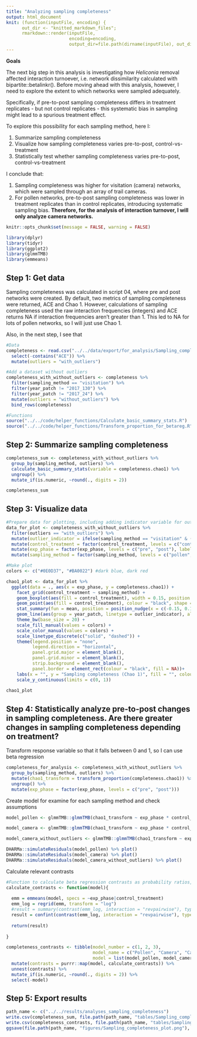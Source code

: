 ```yaml
---
title: "Analyzing sampling completeness"
output: html_document
knit: (function(inputFile, encoding) {
      out_dir <- "knitted_markdown_files";
      rmarkdown::render(inputFile,
                        encoding=encoding,
                        output_dir=file.path(dirname(inputFile), out_dir))})
---
```


**Goals**

The next big step in this analysis is investigating how *Heliconia* removal affected interaction turnoever, i.e. network dissimilarity calculated with bipartite::betalinkr(). Before moving ahead with this analysis, however, I need to explore the extent to which networks were sampled adequately.

Specifically, if pre-to-post sampling completeness differs in treatment replicates - but not control replicates - this systematic bias in sampling might lead to a spurious treatment effect.

To explore this possibility for each sampling method, here I:

1. Summarize sampling completeness
2. Visualize how sampling completeness varies pre-to-post, control-vs-treatment
3. Statistically test whether sampling completeness varies pre-to-post, control-vs-treatment

I conclude that:

1. Sampling completeness was higher for visitation (camera) networks, which were sampled through an array of trail cameras.
2. For pollen networks, pre-to-post sampling completeness was lower in treatment replicates than in control replicates, introducing systematic sampling bias. **Therefore, for the analysis of interaction turnover, I will only analyze camera networks.**

```r
knitr::opts_chunk$set(message = FALSE, warning = FALSE)

library(dplyr)
library(tidyr)
library(ggplot2)
library(glmmTMB)
library(emmeans)
```

## Step 1: Get data

Sampling completeness was calculated in script 04, where pre and post networks were created. By default, two metrics of sampling completeness were returned, ACE and Chao 1. However, calculations of sampling completeness used the raw interaction frequencies (integers) and ACE returns NA if interaction frequencies aren't greater than 1. This led to NA for lots of pollen networks, so I will just use Chao 1.

Also, in the next step, I see that 
```r
#Data
completeness <- read.csv("../../data/export/for_analysis/Sampling_completeness_for_analysis.csv") %>%
  select(-contains("ACE")) %>%
  mutate(outliers = "with_outliers")

#Add a dataset without outliers
completeness_with_without_outliers <- completeness %>%
  filter(sampling_method == "visitation") %>%
  filter(year_patch != "2017_130") %>%
  filter(year_patch != "2017_24") %>%
  mutate(outliers = "without_outliers") %>%
  bind_rows(completeness)

#Functions
source("../../code/helper_functions/Calculate_basic_summary_stats.R")
source("../../code/helper_functions/Transform_proportion_for_betareg.R")
```

## Step 2: Summarize sampling completeness
```r
completeness_sum <- completeness_with_without_outliers %>%
  group_by(sampling_method, outliers) %>%
  calculate_basic_summary_stats(variable = completeness.chao1) %>% 
  ungroup() %>%
  mutate_if(is.numeric, ~round(., digits = 2))

completeness_sum
```

## Step 3: Visualize data
```r
#Prepare data for plotting, including adding indicator variable for outliers
data_for_plot <- completeness_with_without_outliers %>%
  filter(outliers == "with_outliers") %>%
  mutate(outlier_indicator = ifelse(sampling_method == "visitation" & (year_patch == "2017_130" | year_patch == "2017_24"), "outlier", "not_outlier")) %>%
  mutate(control_treatment = factor(control_treatment, levels = c("control", "treatment"), labels = c("Control", "Treatment"))) %>%
  mutate(exp_phase = factor(exp_phase, levels = c("pre", "post"), labels = c("Pre", "Post"))) %>%
  mutate(sampling_method = factor(sampling_method, levels = c("pollen", "visitation"), labels = c("Pollen", "Camera")))

#Make plot
colors <- c("#0E0D37", "#BA0022") #dark blue, dark red

chao1_plot <- data_for_plot %>%
  ggplot(data = ., aes(x = exp_phase, y = completeness.chao1)) +
    facet_grid(control_treatment ~ sampling_method) +
    geom_boxplot(aes(fill = control_treatment), width = 0.15, position = position_nudge(x = c(-0.15, 0.15)), alpha = 0.5, outlier.shape = NA) +
    geom_point(aes(fill = control_treatment), colour = "black", shape = 21, position = position_dodge(width = 0.45), alpha = 1, size = 2) +
    stat_summary(fun = mean, position = position_nudge(x = c(-0.15, 0.15)), geom = "point", shape = 18, size = 3) +
    geom_line(aes(group = year_patch, linetype = outlier_indicator), alpha = 0.6, size = 0.5) +
    theme_bw(base_size = 20) +
    scale_fill_manual(values = colors) +
    scale_color_manual(values = colors) +
    scale_linetype_discrete(c("solid", "dashed")) +
    theme(legend.position = "none",
          legend.direction = "horizontal",
          panel.grid.major = element_blank(),
          panel.grid.minor = element_blank(),
          strip.background = element_blank(),
          panel.border = element_rect(colour = "black", fill = NA))+
    labs(x = "", y = "Sampling completeness (Chao 1)", fill = "", colour = "") +
    scale_y_continuous(limits = c(0, 1))
    
chao1_plot
```

## Step 4: Statistically analyze pre-to-post changes in sampling completeness. Are there greater changes in sampling completeness depending on treatment?

Transform response variable so that it falls between 0 and 1, so I can use beta regression
```r
completeness_for_analysis <- completeness_with_without_outliers %>%
  group_by(sampling_method, outliers) %>%
  mutate(chao1_transform = transform_proportion(completeness.chao1)) %>%
  ungroup() %>%
  mutate(exp_phase = factor(exp_phase, levels = c("pre", "post"))) 
```

Create model for examine for each sampling method and check assumptions
```r
model_pollen <- glmmTMB::glmmTMB(chao1_transform ~ exp_phase * control_treatment + (1|patch/year_patch), data = filter(completeness_for_analysis, sampling_method == "pollen"), family = "beta_family")

model_camera <- glmmTMB::glmmTMB(chao1_transform ~ exp_phase * control_treatment + (1|patch/year_patch), data = filter(completeness_for_analysis, sampling_method == "visitation" & outliers == "with_outliers"), family = "beta_family")

model_camera_without_outliers <- glmmTMB::glmmTMB(chao1_transform ~ exp_phase * control_treatment + (1|patch/year_patch), data = filter(completeness_for_analysis, sampling_method == "visitation" & outliers == "without_outliers"), family = "beta_family")

DHARMa::simulateResiduals(model_pollen) %>% plot()
DHARMa::simulateResiduals(model_camera) %>% plot()
DHARMa::simulateResiduals(model_camera_without_outliers) %>% plot()
```

Calculate relevant contrasts
```r
#Function to calculate beta regression contrasts as probability ratios, as in script 05
calculate_contrasts <- function(model){
  
  emm = emmeans(model, specs = ~exp_phase|control_treatment) 
  emm_log = regrid(emm, transform = "log")
  #result = summary(contrast(emm_log, interaction = "revpairwise"), type = "response") #Without CI, with p-value
  result = confint(contrast(emm_log, interaction = "revpairwise"), type = "response") #With CI, without p-value
  
  return(result)
  
}

completeness_contrasts <- tibble(model_number = c(1, 2, 3),
                                 model_name = c("Pollen", "Camera", "Camera (without outliers)"),
                                 model = list(model_pollen, model_camera, model_camera_without_outliers)) %>%
  mutate(contrasts = purrr::map(model, calculate_contrasts)) %>%
  unnest(contrasts) %>%
  mutate_if(is.numeric, ~round(., digits = 2)) %>%
  select(-model)
```

## Step 5: Export results
```r
path_name <- c("../../results/analyses_sampling_completeness")
write.csv(completeness_sum, file.path(path_name, "tables/Sampling_completeness_summary.csv"), row.names = FALSE)
write.csv(completeness_contrasts, file.path(path_name, "tables/Sampling_completeness_contrasts.csv"), row.names = FALSE)
ggsave(file.path(path_name, "figures/Sampling_completeness_plot.png"), plot = chao1_plot, width = 7, height = 7, units = "in", dpi = 600)
```

